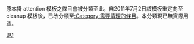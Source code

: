 原本掛 attention 模板之條目會被分類至此，自2011年7月2日該模板重定向至 cleanup 模板後，已改分類至[[:Category:需要清理的條目|:Category:需要清理的條目]]。本分類現已無實際用途。

<!--{{hiddencat}}-->
[[Category:维基百科维护|BC]]